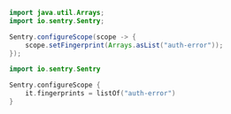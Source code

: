 ```java {tabTitle: Java}
import java.util.Arrays;
import io.sentry.Sentry;

Sentry.configureScope(scope -> {
    scope.setFingerprint(Arrays.asList("auth-error"));
});
```

```kotlin {tabTitle: Kotlin}
import io.sentry.Sentry

Sentry.configureScope {
    it.fingerprints = listOf("auth-error")
}
```
